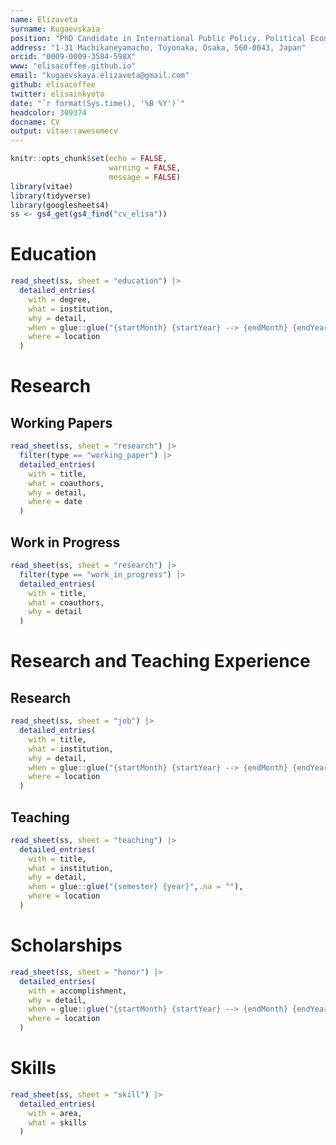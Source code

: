 ```yaml
---
name: Elizaveta
surname: Kugaevskaia
position: "PhD Candidate in International Public Policy. Political Economy."
address: "1-31 Machikaneyamacho, Toyonaka, Osaka, 560-0043, Japan"
orcid: "0009-0009-3584-598X"
www: "elisacoffee.github.io"
email: "kugaevskaya.elizaveta@gmail.com"
github: elisacoffee
twitter: elisainkyoto
date: "`r format(Sys.time(), '%B %Y')`"
headcolor: 309374
docname: CV
output: vitae::awesomecv
---
```


```r
knitr::opts_chunk$set(echo = FALSE,
                      warning = FALSE,
                      message = FALSE)
library(vitae)
library(tidyverse)
library(googlesheets4)
ss <- gs4_get(gs4_find("cv_elisa"))
```


# Education

```r
read_sheet(ss, sheet = "education") |>
  detailed_entries(
    with = degree,
    what = institution,
    why = detail,
    when = glue::glue("{startMonth} {startYear} --> {endMonth} {endYear}",.na = ""),
    where = location
  )
```

# Research

## Working Papers

```r
read_sheet(ss, sheet = "research") |>
  filter(type == "working_paper") |>
  detailed_entries(
    with = title,
    what = coauthors,
    why = detail,
    where = date
  )
```



## Work in Progress

```r
read_sheet(ss, sheet = "research") |>
  filter(type == "work_in_progress") |>
  detailed_entries(
    with = title,
    what = coauthors,
    why = detail
  )
```

# Research and Teaching Experience

## Research

```r
read_sheet(ss, sheet = "job") |>
  detailed_entries(
    with = title,
    what = institution,
    why = detail,
    when = glue::glue("{startMonth} {startYear} --> {endMonth} {endYear}",.na = ""),
    where = location
  )
```

## Teaching

```r
read_sheet(ss, sheet = "teaching") |>
  detailed_entries(
    with = title,
    what = institution,
    why = detail,
    when = glue::glue("{semester} {year}",.na = ""),
    where = location
  )
```


# Scholarships

```r
read_sheet(ss, sheet = "honor") |>
  detailed_entries(
    with = accomplishment,
    why = detail,
    when = glue::glue("{startMonth} {startYear} --> {endMonth} {endYear}",.na = ""),
    where = location
  )
```



# Skills

```r
read_sheet(ss, sheet = "skill") |>
  detailed_entries(
    with = area,
    what = skills
  )
```
